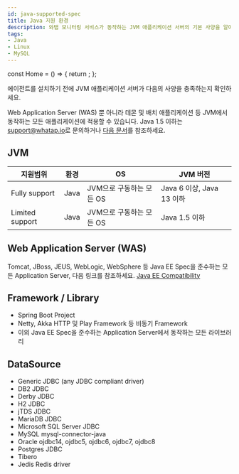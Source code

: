 ```yaml
---
id: java-supported-spec
title: Java 지원 환경
description: 와탭 모니터링 서비스가 동작하는 JVM 애플리케이션 서버의 기본 사양을 알아보세요.
tags:
- Java
- Linux
- MySQL
---
```



const Home = () => {
  return <Redirect to="apm/java/supported-spec" />;
};

<Home/>

에이전트를 설치하기 전에 JVM 애플리케이션 서버가 다음의 사양을 충족하는지 확인하세요.

Web Application Server (WAS) 뿐 아니라 데몬 및 배치 애플리케이션 등 JVM에서 동작하는 모든 애플리케이션에 적용할 수 있습니다. Java 1.5 이하는 <support@whatap.io>로 문의하거나 [다음 문서](add-jvm-opt/java-under-ver)를 참조하세요.

## JVM

|지원범위|환경|OS|JVM 버전|
|---|---|---|---|
|Fully support|Java|JVM으로 구동하는 모든 OS|Java 6 이상, Java 13 이하|
|Limited support|Java|JVM으로 구동하는 모든 OS|Java 1.5 이하|

## Web Application Server (WAS)

Tomcat, JBoss, JEUS, WebLogic, WebSphere 등 Java EE Spec을 준수하는 모든 Application Server, 다음 링크를 참조하세요. [Java EE Compatibility](https://www.oracle.com/technetwork/java/javaee/overview/compatibility-jsp-136984.html)

## Framework / Library

- Spring Boot Project
- Netty, Akka HTTP 및 Play Framework 등 비동기 Framework
- 이외 Java EE Spec을 준수하는 Application Server에서 동작하는 모든 라이브러리

## DataSource

- Generic JDBC (any JDBC compliant driver)
- DB2 JDBC
- Derby JDBC
- H2 JDBC
- jTDS JDBC
- MariaDB JDBC
- Microsoft SQL Server JDBC
- MySQL mysql-connector-java
- Oracle ojdbc14, ojdbc5, ojdbc6, ojdbc7, ojdbc8
- Postgres JDBC
- Tibero
- Jedis Redis driver